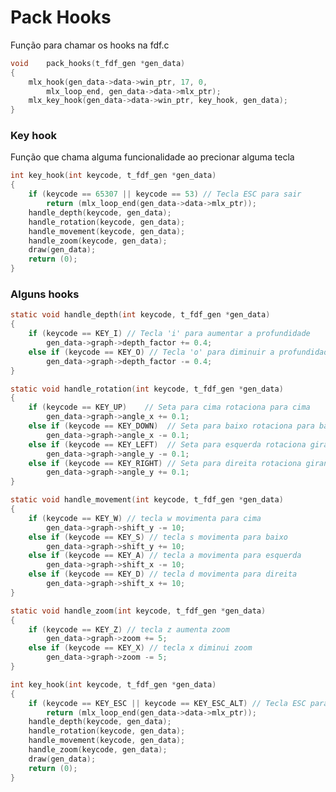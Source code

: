 
# Pack Hooks
Função para chamar os hooks na fdf.c

```c Pack_hooks.c
void	pack_hooks(t_fdf_gen *gen_data)
{
	mlx_hook(gen_data->data->win_ptr, 17, 0,
		mlx_loop_end, gen_data->data->mlx_ptr);
	mlx_key_hook(gen_data->data->win_ptr, key_hook, gen_data);
}
```
### Key hook
Função que chama alguma funcionalidade ao precionar alguma tecla

```c Key_hook
int	key_hook(int keycode, t_fdf_gen *gen_data)
{
	if (keycode == 65307 || keycode == 53) // Tecla ESC para sair
		return (mlx_loop_end(gen_data->data->mlx_ptr));
	handle_depth(keycode, gen_data);
	handle_rotation(keycode, gen_data);
	handle_movement(keycode, gen_data);
	handle_zoom(keycode, gen_data);
	draw(gen_data);
	return (0);
}
```
### Alguns hooks
```c
static void	handle_depth(int keycode, t_fdf_gen *gen_data)
{
	if (keycode == KEY_I) // Tecla 'i' para aumentar a profundidade
		gen_data->graph->depth_factor += 0.4;
	else if (keycode == KEY_O) // Tecla 'o' para diminuir a profundidade
		gen_data->graph->depth_factor -= 0.4;
}

static void	handle_rotation(int keycode, t_fdf_gen *gen_data)
{
	if (keycode == KEY_UP)    // Seta para cima rotaciona para cima
		gen_data->graph->angle_x += 0.1;
	else if (keycode == KEY_DOWN)  // Seta para baixo rotaciona para baixo
		gen_data->graph->angle_x -= 0.1;
	else if (keycode == KEY_LEFT)  // Seta para esquerda rotaciona girando para esquerda
		gen_data->graph->angle_y -= 0.1;
	else if (keycode == KEY_RIGHT) // Seta para direita rotaciona girando para direita
		gen_data->graph->angle_y += 0.1;
}

static void	handle_movement(int keycode, t_fdf_gen *gen_data)
{
	if (keycode == KEY_W) // tecla w movimenta para cima
		gen_data->graph->shift_y -= 10;
	else if (keycode == KEY_S) // tecla s movimenta para baixo
		gen_data->graph->shift_y += 10;
	else if (keycode == KEY_A) // tecla a movimenta para esquerda
		gen_data->graph->shift_x -= 10;
	else if (keycode == KEY_D) // tecla d movimenta para direita
		gen_data->graph->shift_x += 10;
}

static void	handle_zoom(int keycode, t_fdf_gen *gen_data)
{
	if (keycode == KEY_Z) // tecla z aumenta zoom
		gen_data->graph->zoom += 5;
	else if (keycode == KEY_X) // tecla x diminui zoom
		gen_data->graph->zoom -= 5;
}

int	key_hook(int keycode, t_fdf_gen *gen_data)
{
	if (keycode == KEY_ESC || keycode == KEY_ESC_ALT) // Tecla ESC para sair
		return (mlx_loop_end(gen_data->data->mlx_ptr));
	handle_depth(keycode, gen_data);
	handle_rotation(keycode, gen_data);
	handle_movement(keycode, gen_data);
	handle_zoom(keycode, gen_data);
	draw(gen_data);
	return (0);
}
```